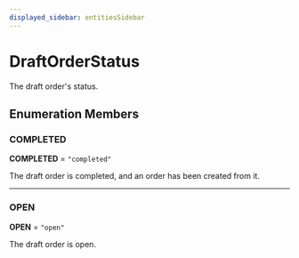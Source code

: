 ```yaml
---
displayed_sidebar: entitiesSidebar
---
```



# DraftOrderStatus

The draft order's status.

## Enumeration Members

### COMPLETED

 **COMPLETED** = `"completed"`

The draft order is completed, and an order has been created from it.

___

### OPEN

 **OPEN** = `"open"`

The draft order is open.
